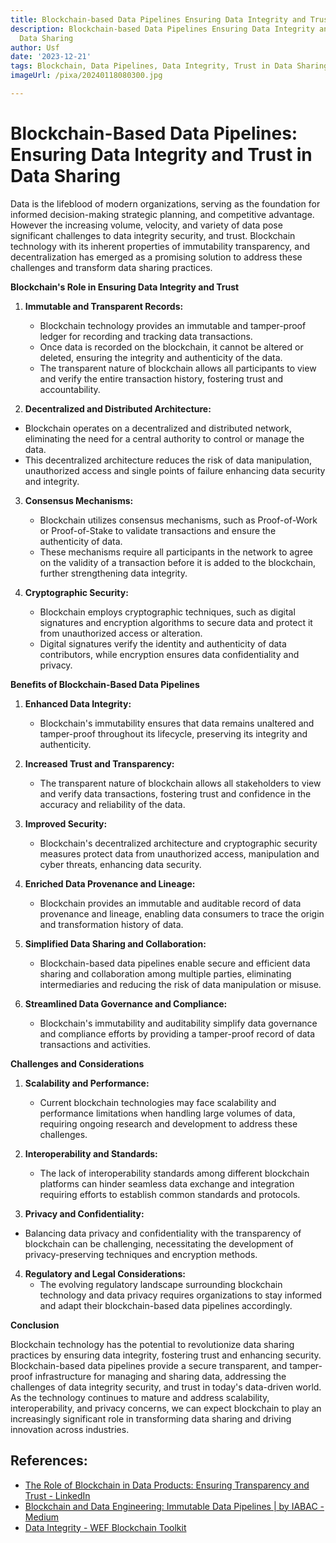 ```yaml
---
title: Blockchain-based Data Pipelines Ensuring Data Integrity and Trust in Data Sharing
description: Blockchain-based Data Pipelines Ensuring Data Integrity and Trust in
  Data Sharing
author: Usf
date: '2023-12-21'
tags: Blockchain, Data Pipelines, Data Integrity, Trust in Data Sharing
imageUrl: /pixa/20240118080300.jpg

---
```

# Blockchain-Based Data Pipelines: Ensuring Data Integrity and Trust in Data Sharing

Data is the lifeblood of modern organizations, serving as the  foundation for informed  decision-making strategic planning, and competitive advantage. However the increasing  volume, velocity,  and variety of data pose significant challenges to data integrity security, and trust. Blockchain technology with its inherent properties of immutability transparency, and decentralization has emerged as a  promising solution to address these challenges and transform data sharing  practices.

**Blockchain's Role in Ensuring Data Integrity and Trust**

1. **Immutable and Transparent  Records:**
    - Blockchain technology provides an immutable and  tamper-proof ledger for  recording and tracking data transactions.
   - Once data is recorded on the blockchain,  it cannot be altered or  deleted, ensuring the integrity and authenticity of  the data.
   - The transparent nature of blockchain allows all participants  to view and verify  the entire transaction  history, fostering trust and accountability.

2.  **Decentralized and Distributed Architecture:**
   - Blockchain operates  on a decentralized and distributed network, eliminating the need for a central authority to control  or manage the data.
   - This decentralized architecture reduces the risk of data manipulation, unauthorized access and single points of  failure enhancing data security and integrity.

3. **Consensus Mechanisms:**
   - Blockchain utilizes consensus mechanisms, such  as Proof-of-Work or Proof-of-Stake to validate  transactions and ensure the authenticity of data.
   -  These mechanisms require all participants in the network to agree  on the validity of a transaction  before it is added to the blockchain, further strengthening data  integrity.

4. **Cryptographic Security:**
    - Blockchain employs cryptographic  techniques, such  as digital signatures  and encryption algorithms to secure data and protect it from unauthorized access or alteration.
   - Digital signatures verify the identity and authenticity of data contributors, while encryption ensures data confidentiality and privacy.

**Benefits of Blockchain-Based Data Pipelines**

1. **Enhanced Data Integrity:**
    - Blockchain's immutability  ensures  that data remains unaltered and tamper-proof throughout its lifecycle, preserving its integrity and  authenticity.

2. **Increased Trust and Transparency:**
   - The transparent nature of blockchain allows all stakeholders to view and verify data transactions, fostering  trust and confidence in the accuracy and reliability of the data.

3. **Improved Security:**
   - Blockchain's  decentralized architecture and cryptographic security measures protect data from unauthorized access, manipulation and cyber threats, enhancing data security.

4. **Enriched Data Provenance and Lineage:**
   - Blockchain provides an immutable and  auditable  record of data provenance  and lineage, enabling data consumers to trace the origin and transformation history of data.

5. **Simplified Data Sharing and Collaboration:**
   - Blockchain-based data pipelines enable secure and efficient data sharing and  collaboration among multiple parties, eliminating intermediaries and reducing the risk  of data manipulation or  misuse.

6. **Streamlined Data Governance  and Compliance:**
   - Blockchain's immutability and auditability simplify data  governance and compliance  efforts by providing a tamper-proof record of data  transactions  and activities.

**Challenges and Considerations**

1. **Scalability and Performance:**
   - Current blockchain technologies may face scalability and performance limitations when handling  large volumes of data, requiring ongoing research and development to address these challenges.

2. **Interoperability and  Standards:**
   - The lack of interoperability standards among  different blockchain platforms can hinder seamless  data exchange and  integration requiring  efforts to establish common standards and protocols.

3.  **Privacy  and Confidentiality:**
   - Balancing data privacy and confidentiality with the  transparency  of blockchain can be challenging, necessitating the development of  privacy-preserving techniques and encryption  methods.

4. **Regulatory and Legal Considerations:**
   - The evolving regulatory landscape surrounding blockchain technology and data privacy requires organizations to stay informed and adapt their blockchain-based  data pipelines accordingly.

**Conclusion**

Blockchain technology has the  potential to  revolutionize data sharing practices by ensuring data integrity, fostering trust and enhancing security. Blockchain-based data pipelines provide a  secure transparent, and tamper-proof infrastructure for managing and sharing data, addressing the challenges of data integrity security, and trust in today's data-driven world. As the technology continues to mature and address  scalability, interoperability, and privacy concerns, we can  expect blockchain to play an  increasingly  significant role in transforming data sharing and driving innovation across industries.

## References:
- [The Role of Blockchain in Data Products: Ensuring Transparency and Trust - LinkedIn](https://www.linkedin.com/pulse/role-blockchain-data-products-ensuring-transparency-artasanchez)
- [Blockchain and Data Engineering: Immutable Data Pipelines | by IABAC - Medium](https://iabac.medium.com/blockchain-and-data-engineering-immutable-data-pipelines-dd8d9271adc7)
- [Data Integrity - WEF Blockchain Toolkit](https://widgets.weforum.org/blockchain-toolkit/data-integrity/index.html)
